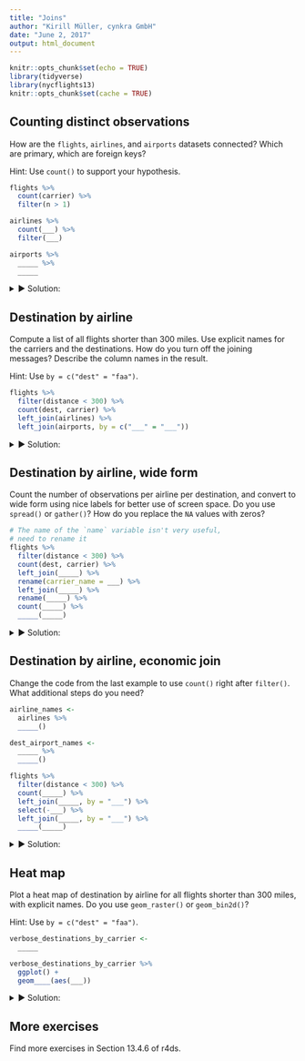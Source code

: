 ```yaml
---
title: "Joins"
author: "Kirill Müller, cynkra GmbH"
date: "June 2, 2017"
output: html_document
---
```


```r
knitr::opts_chunk$set(echo = TRUE)
library(tidyverse)
library(nycflights13)
knitr::opts_chunk$set(cache = TRUE)
```

## Counting distinct observations

How are the `flights`, `airlines`, and `airports` datasets connected? Which are primary, which are foreign keys?

Hint: Use `count()` to support your hypothesis.
    
```r
flights %>%
  count(carrier) %>%
  filter(n > 1)

airlines %>%
  count(___) %>%
  filter(___)

airports %>%
  _____ %>%
  _____
```

<details>
<summary>&#x25BA; Solution:</summary>
```r
airlines %>%
  count(carrier) %>% 
  filter(n > 1)
```

```r
airports %>%
  count(faa) %>%
  filter(n > 1)
```
</details>

## Destination by airline

Compute a list of all flights shorter than 300 miles. Use explicit names for the carriers and the destinations. How do you turn off the joining messages? Describe the column names in the result.

Hint: Use `by = c("dest" = "faa")`.
    
```r
flights %>% 
  filter(distance < 300) %>%
  count(dest, carrier) %>%
  left_join(airlines) %>%
  left_join(airports, by = c("___" = "___"))
```

<details>
<summary>&#x25BA; Solution:</summary>
```r
flights %>% 
  filter(distance < 300) %>%
  left_join(airlines, by = "carrier") %>%
  left_join(airports, by = c("dest" = "faa"))
```
</details>

## Destination by airline, wide form

Count the number of observations per airline per destination, and convert to wide form using nice labels for better use of screen space. Do you use `spread()` or `gather()`? How do you replace the `NA` values with zeros?
    
```r
# The name of the `name` variable isn't very useful,
# need to rename it
flights %>% 
  filter(distance < 300) %>%
  count(dest, carrier) %>%
  left_join(_____) %>%
  rename(carrier_name = ___) %>%
  left_join(_____) %>%
  rename(_____) %>%
  count(_____) %>%
  _____(_____)
```

<details>
<summary>&#x25BA; Solution:</summary>
```r
flights %>% 
  filter(distance < 300) %>%
  left_join(airlines, by = "carrier") %>%
  rename(carrier_name = name) %>%
  left_join(airports, by = c("dest" = "faa")) %>% 
  rename(airport_name = name) %>%
  count(carrier_name, airport_name) %>%
  spread(carrier_name, n)
```
</details>

## Destination by airline, economic join

Change the code from the last example to use `count()` right after `filter()`. What additional steps do you need?
    
```r
airline_names <-
  airlines %>%
  _____()

dest_airport_names <-
  _____ %>%
  _____()

flights %>% 
  filter(distance < 300) %>%
  count(_____) %>% 
  left_join(_____, by = "___") %>%
  select(-___) %>% 
  left_join(_____, by = "___") %>% 
  _____(_____)
```

<details>
<summary>&#x25BA; Solution:</summary>
```r
airline_names <-
  airlines %>%
  rename(carrier_name = name)

dest_airport_names <-
  airports %>%
  select(dest = faa, airport_name = name)

verbose_destinations_by_carrier <-
  flights %>% 
  filter(distance < 300) %>%
  count(carrier, dest) %>% 
  left_join(airline_names, by = "carrier") %>%
  select(-carrier) %>% 
  left_join(dest_airport_names, by = "dest") %>% 
  select(-dest)

verbose_destinations_by_carrier
```
</details>

## Heat map

Plot a heat map of destination by airline for all flights shorter than 300 miles, with explicit names. Do you use `geom_raster()` or `geom_bin2d()`?

Hint: Use `by = c("dest" = "faa")`.
    
```r
verbose_destinations_by_carrier <-
  _____

verbose_destinations_by_carrier %>% 
  ggplot() +
  geom____(aes(___))
```

<details>
<summary>&#x25BA; Solution:</summary>
```r
verbose_destinations_by_carrier %>%
  ggplot() +
  geom_raster(aes(airport_name, carrier_name, fill = n)) +
  ggpubr::rotate_x_text()
  # theme(axis.text.x = element_text(angle = 90, hjust = 1, vjust = 0.5))
```
</details>

## More exercises

Find more exercises in Section 13.4.6 of r4ds.
